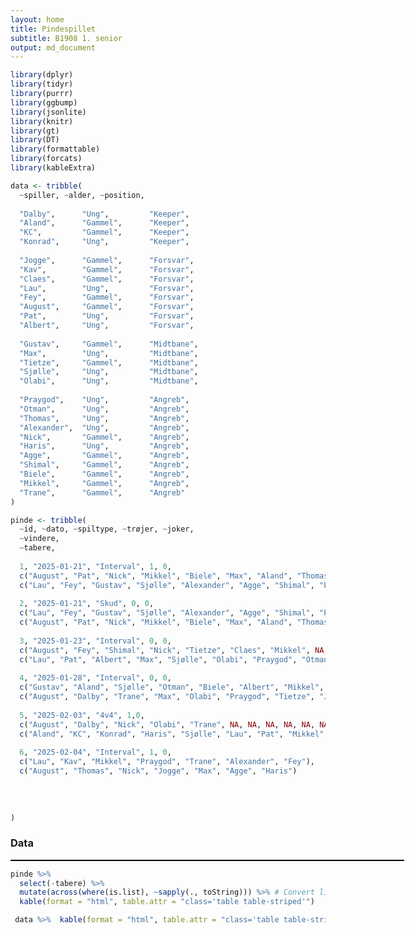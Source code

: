 ```yaml
---
layout: home
title: Pindespillet
subtitle: B1908 1. senior
output: md_document
---
```



```r
library(dplyr)
library(tidyr)
library(purrr)
library(ggbump)
library(jsonlite)
library(knitr)
library(gt)
library(DT)
library(formattable)
library(forcats)
library(kableExtra)
```


```r


data <- tribble(
  ~spiller, ~alder, ~position, 
  
  "Dalby",      "Ung",         "Keeper",
  "Aland",      "Gammel",      "Keeper",
  "KC",         "Gammel",      "Keeper",
  "Konrad",     "Ung",         "Keeper",
  
  "Jogge",      "Gammel",      "Forsvar",
  "Kav",        "Gammel",      "Forsvar",
  "Claes",      "Gammel",      "Forsvar",
  "Lau",        "Ung",         "Forsvar",
  "Fey",        "Gammel",      "Forsvar",
  "August",     "Gammel",      "Forsvar",
  "Pat",        "Ung",         "Forsvar",
  "Albert",     "Ung",         "Forsvar",
  
  "Gustav",     "Gammel",      "Midtbane",
  "Max",        "Ung",         "Midtbane",
  "Tietze",     "Gammel",      "Midtbane",
  "Sjølle",     "Ung",         "Midtbane",
  "Olabi",      "Ung",         "Midtbane",
  
  "Praygod",    "Ung",         "Angreb",
  "Otman",      "Ung",         "Angreb",
  "Thomas",     "Ung",         "Angreb",
  "Alexander",  "Ung",         "Angreb",
  "Nick",       "Gammel",      "Angreb",
  "Haris",      "Ung",         "Angreb",
  "Agge",       "Gammel",      "Angreb",
  "Shimal",     "Gammel",      "Angreb",
  "Biele",      "Gammel",      "Angreb",
  "Mikkel",     "Gammel",      "Angreb",
  "Trane",      "Gammel",      "Angreb"
)

pinde <- tribble(
  ~id, ~dato, ~spiltype, ~trøjer, ~joker, 
  ~vindere, 
  ~tabere,
  
  1, "2025-01-21", "Interval", 1, 0, 
  c("August", "Pat", "Nick", "Mikkel", "Biele", "Max", "Aland", "Thomas", "Trane", "Albert", NA),
  c("Lau", "Fey", "Gustav", "Sjølle", "Alexander", "Agge", "Shimal", "Praygod", "Otman", "Olabi", "Dalby"),
  
  2, "2025-01-21", "Skud", 0, 0, 
  c("Lau", "Fey", "Gustav", "Sjølle", "Alexander", "Agge", "Shimal", "Praygod", "Otman", "Olabi", "Dalby"),
  c("August", "Pat", "Nick", "Mikkel", "Biele", "Max", "Aland", "Thomas", "Trane", "Albert", NA),
  
  3, "2025-01-23", "Interval", 0, 0, 
  c("August", "Fey", "Shimal", "Nick", "Tietze", "Claes", "Mikkel", NA, NA),
  c("Lau", "Pat", "Albert", "Max", "Sjølle", "Olabi", "Praygod", "Otman", "Thomas"),
  
  4, "2025-01-28", "Interval", 0, 0,
  c("Gustav", "Aland", "Sjølle", "Otman", "Biele", "Albert", "Mikkel", "Lau", "Shimal", "Agge", "Fey", "Thomas"),
  c("August", "Dalby", "Trane", "Max", "Olabi", "Praygod", "Tietze", "Jogge", "Pat", "Alexander", "Claes", NA),
  
  5, "2025-02-03", "4v4", 1,0,
  c("August", "Dalby", "Nick", "Olabi", "Trane", NA, NA, NA, NA, NA, NA, NA, NA, NA, NA),
  c("Aland", "KC", "Konrad", "Haris", "Sjølle", "Lau", "Pat", "Mikkel", "Shimal", "Alexander", "Thomas", "Claes", "Kav", "Praygod", "Albert"),
  
  6, "2025-02-04", "Interval", 1, 0,
  c("Lau", "Kav", "Mikkel", "Praygod", "Trane", "Alexander", "Fey"),
  c("August", "Thomas", "Nick", "Jogge", "Max", "Agge", "Haris")
  
  
  
  
)

```



### Data
<div style="border-left: 630px solid black; height: 2px;"></div>

```r
pinde %>%
  select(-tabere) %>%
  mutate(across(where(is.list), ~sapply(., toString))) %>% # Convert list columns to strings
  kable(format = "html", table.attr = "class='table table-striped'")
```

```r
 data %>%  kable(format = "html", table.attr = "class='table table-striped'")
```


